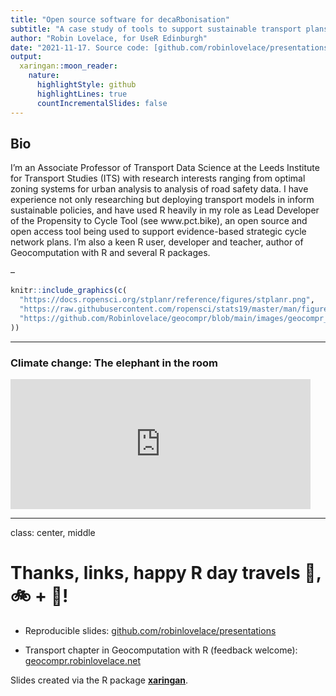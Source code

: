 ```yaml
---
title: "Open source software for decaRbonisation"
subtitle: "A case study of tools to support sustainable transport plans"
author: "Robin Lovelace, for UseR Edinburgh"
date: "2021-11-17. Source code: [github.com/robinlovelace/presentations](https://github.com/robinlovelace/presentations)"
output:
  xaringan::moon_reader:
    nature:
      highlightStyle: github
      highlightLines: true
      countIncrementalSlides: false
---
```


## Bio

I'm an Associate Professor of Transport Data Science at the Leeds Institute for Transport Studies (ITS) with research interests ranging from optimal zoning systems for urban analysis to analysis of road safety data. I have experience not only researching but deploying transport models in inform sustainable policies, and have used R heavily in my role as Lead Developer of the Propensity to Cycle Tool (see www.pct.bike), an open source and open access tool being used to support evidence-based strategic cycle network plans. I'm also a keen R user, developer and teacher, author of Geocomputation with R and several R packages.

--

```r
knitr::include_graphics(c(
  "https://docs.ropensci.org/stplanr/reference/figures/stplanr.png",
  "https://raw.githubusercontent.com/ropensci/stats19/master/man/figures/logo.png",
  "https://github.com/Robinlovelace/geocompr/blob/main/images/geocompr_hex.png?raw=true"
))
```

---

### Climate change: The elephant in the room

<iframe src="https://giphy.com/embed/4bMoVkgc8QVCQo97kw" width="480" height="208" frameBorder="0" class="giphy-embed" allowFullScreen></iframe><p>

---
class: center, middle

# Thanks, links, happy R day travels 🚶, 🚲 +  🚀!

- Reproducible slides: [github.com/robinlovelace/presentations](https://github.com/robinlovelace/presentations)

- Transport chapter in Geocomputation with R (feedback welcome):
[geocompr.robinlovelace.net](http://geocompr.robinlovelace.net/transport.html)

Slides created via the R package [**xaringan**](https://github.com/yihui/xaringan).
